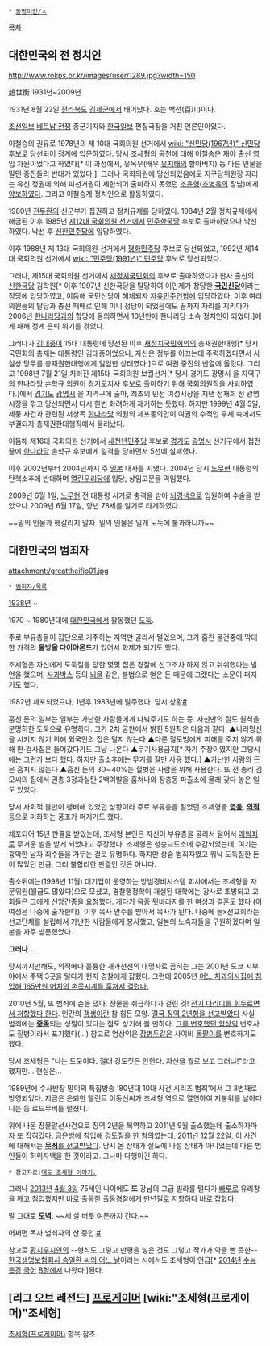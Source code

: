  * [[동명이인/ㅈ]]

[[목차]]
== 대한민국의 전 정치인 ==
http://www.rokps.or.kr/images/user/1289.jpg?width=150

趙世衡 
1931년~2009년

1931년 8월 22일 [[전라북도]] [[김제시|김제군]]에서 태어났다. 호는 백천(百川)이다.

[[조선일보]] [[베트남 전쟁]] 종군기자와 [[한국일보]] 편집국장을 거친 언론인이었다. 

이철승의 권유로 1978년의 제 10대 국회의원 선거에서 [[wiki: "신민당(1967년)" 신민당]] 후보로 당선되어 정계에 입문하였다. 당시 조세형의 공천에 대해 이철승은 재야 출신 영입 차원이었다고 하였다[* 이 과정에서, 유옥우(배우 [[유지태]]의 할아버지) 등 다른 인물을 밀던 중진들의 반대가 있었다.]. 그러나 국회의원에 당선되었음에도 지구당위원장 자리는 유신 정권에 의해 피선거권이 제한되어 출마하지 못했던 [[조윤형]]([[조병옥]]의 장남)에게 [[스킨푸드|양보하였다]]. 그리고 이철승계 정치인으로 활동하였다.

1980년 [[전두환]]의 신군부가 집권하고 정치규제를 당하였다. 1984년 2월 정치규제에서 해금된 이후 1985년 [[제12대 국회의원 선거]]에서 [[민주한국당]] 후보로 출마하였으나 낙선하였다. 낙선 후 [[신한민주당]]에 입당하였다.

이후 1988년 제 13대 국회의원 선거에서 [[평화민주당]] 후보로  당선되었고, 1992년 제14대 국회의원 선거에서 [[wiki: "민주당(1991년)" 민주당]] 후보로 당선되었다. 

그러나, 제15대 국회의원 선거에서 [[새정치국민회의]] 후보로 출마하였다가 판사 출신의 [[신한국당]] 김학원[* 이후 1997년 신한국당을 탈당하여 이인제가 창당한 '''[[국민신당(대한민국)|국민신당]]'''이라는 정당에 입당하였고, 이듬해 국민신당이 해체되자 [[자유민주연합]]에 입당하였다. 이후 여러 의원들의 탈당과 총선 패배로 인해 미니 정당이 되었음에도 끝까지 자리를 지키다가 2006년 [[한나라당]]과의 합당에 동의하면서 10년만에 한나라당 소속 정치인이 되었다.]에게 패해 정계 은퇴 위기를 겪었다.

그러다가 [[김대중]]이 15대 대통령에 당선된 이후 [[새정치국민회의]]의 총재권한대행[* 당시 국민회의 총재는 대통령인 김대중이었으나, 자신은 정부를 이끄는데 주력하겠다면서 사실상 당무를 총재권한대행에게 일임한 상태였다.]으로 여권 중진의 반열에 올랐다. 그리고 1998년 7월 21일 치러진 제15대 국회의원 보궐선거[* 당시 경기도 광명시 을 지역구의 [[한나라당]] 손학규 의원이 경기도지사 후보로 출마하기 위해 국회의원직을 사퇴하였다.]에서 [[경기도]] [[광명시]] 을 지역구에 출마, 최초의 민선 여성시장을 지낸 전재희 전 광명시장을 꺾고 당선되면서 다시 한번 화려하게 재기하는 듯했다. 하지만 1999년 4월 5일, 세풍 사건과 관련된 서상목 [[한나라당]] 의원의 체포동의안이 여권의 수적인 우세 속에서도 부결되자 총재권한대행직에서 물러났다.

이듬해 제16대 국회의원 선거에서 [[새천년민주당]] 후보로 [[경기도]] [[광명시]] 선거구에서 접전 끝에 [[한나라당]] 손학규 후보에게 일격을 당하면서 5선에 실패했다.

이후 2002년부터 2004년까지 주 [[일본]] 대사를 지냈다. 2004년 당시 [[노무현]] 대통령의 탄핵소추에 반대하며 [[열린우리당]]에 입당, 상임고문을 역임했다.

2009년 6월 1일, [[노무현]] 전 대통령 서거로 충격을 받아 [[뇌경색]]으로 입원하여 수술을 받았으나 2009년 6월 17일, 향년 78세를 일기로 타계하였다.

~~밑의 인물과 헷갈리지 말자. 밑의 인물은 일개 도둑에 불과하니까~~

== 대한민국의 범죄자 ==
attachment:/greattheifjo01.jpg

 * [[범죄자/목록]]

[[1938년]] ~ 

1970 ~ 1980년대에 [[대한민국]]에서 활동했던 [[도둑]]. 

주로 부유층들이 집단으로 거주하는 지역만 골라서 털었으며, 그가 훔친 물건중에 막대한 가격의 '''물방울 다이아몬드'''가 있어서 화제가 되기도 했다.

조세형은 자신에게 도둑질을 당한 몇몇 집은 경찰에 신고조차 하지 않고 쉬쉬했다는 발언을 했으며, [[사과박스]] 등의 [[뇌물]] 같은, 불법으로 얻은 돈 때문에 그랬다는 소문이 퍼지기도 했다.

1982년 체포되었으나, 1년후 1983년에 탈주했다. 당시 상황[http://news.khan.co.kr/kh_news/khan_art_view.html?artid=201004181729235&code=100100 #]

훔친 돈의 일부는 일부는 가난한 사람들에게 나눠주기도 하는 등. 자신만의 절도 원칙을 분명히한 도둑으로 유명하다. 그가 2차 공판에서 밝힌 5원칙은 다음과 같다. ▲나라망신을 시키지 않기 위해 외국인의 집은 털지 않는다 ▲다른 절도범에게 피해를 주지 않기 위해 판·검사집은 들어갔다가도 그냥 나온다 ▲무기사용금지[* 자기 주장이였지만 그당시에는 그런가 보다 했다. 하지만 출소후에는 무기를 잘만 사용 했다.] ▲가난한 사람의 돈은 훔치지 않는다 ▲훔친 돈의 30∼40%는 헐벗은 사람을 위해 사용한다. 또 전 총리 김모씨의 집에서 권총 3정과실탄 2백여발을 훔쳐나와 장충동 파출소에 몰래 갖다 놓은 일도 있었다.

당시 사회적 불만이 팽배해 있었던 상황이라 주로 부유층을 털었던 조세형을 '''[[영웅]]''', '''[[의적]]''' 등으로 미화하는 풍조가 퍼지기도 했다.

체포되어 15년 판결을 받았는데, 조세형 본인은 자신이 부유층을 골라서 털어서 [[괘씸죄]]로 무거운 벌을 받게 되었다고 주장했다. 조세형은 청송교도소에 수감되었는데, 여기는 흉악한 남자 죄수들을 가두는 걸로 유명하다. 하지만 상습 범죄자였고 워낙 도둑질한 돈이 많았던 만큼, 그리 불합리한 판결인 것은 아니다.

출소뒤에는(1998년 11월) 대기업이 운영하는 방범경비시스템 회사에서는 조세형을 자문위원(월급도 많았다)으로 모셨고, 경찰행정학이 개설된 대학에는 강사로 초빙되고 교회들은 그에게 신앙간증을 요청했다. 게다가 옥중 뒷바라지를 한 여성과 결혼도 했다 (이 여성은 나중에 출가한다). 이후 목사 안수를 받아서 목사가 된다. 나중에 늘x선교회라는 선교단체를 설립해서 가난한 사람들에게 봉사했고, 일본의 노숙자들을 구원하겠다며 일본을 자주 방문했었다. 

'''그러나...'''

당시까지만해도, 의적에다 훌륭한 개과천선의 대명사로 꼽히는 그는 2001년 도쿄 시부야에서 주택 3곳을 털다가 현지 경찰에게 잡혔다. 그런데 2005년 [http://biz.heraldm.com/common/Detail.jsp?newsMLId=20100325000472 어느 치과의사집에 침입해 165만원 어치의 손목시계를 훔쳐서 걸렸다. ]

2010년 5월, 또 범죄에 손을 댔다. 장물을 취급하다가 걸린 것! [http://photo.chosun.com/site/data/html_dir/2010/05/12/2010051201252.html?Dep0=chosunnews&Dep1=todaychosun&Dep2=photo02 전기 다리미를 휘두르면서 저항했다 한다]. 인간의 [[갱생]]이란 참 힘든 모양. [http://www.lawissue.co.kr/news/articleView.html?idxno=9529 결국 징역 2년형을 선고받았다]
사실 범죄에는 '''[[중독]]'''되는 성질이 있다는 점도 상기해 볼 만하다. [http://media.daum.net/culture/religion/view.html?cateid=100028&newsid=20080306174109081&p=kukminilbo 그를 변호했던 엄상익] 변호사도 질병이라서 포기했다(...) 참고로 엄상익은 [[장병두]]같은 사이비 [[돌팔이]]를 변호하기도 했다.

당시 조세형은 "나는 도둑이다. 절대 강도짓은 안한다. 자신을 뭘로 보고 그러냐!"라고 했지만... 현실은...

1989년에 수사반장 말미의 특집방송 '80년대 10대 사건 시리즈 범죄'에서 그 3번째로 방영되었다. 지금은 은퇴한 탤런트 이동신씨가 조세형 역으로 열연하여 지붕위를 날아다니는 등 로드무비를 펼쳤다.

위에 나온 장물알선사건으로 징역 2년을 복역하고 2011년 9월 출소했는데 출소하자마자 또 잡혀갔다. 금은방에 침입해 강도질을 한 혐의였는데, [[2011년]] [[12월 22일]], 이 사건에 대해서는  [http://media.daum.net/society/others/view.html?cateid=1067&newsid=20111222221808530&p=moneytoday '''무죄'''를 선고받았다]. 당시 몸 상태가 절도에 나설 상태가 아니었는데 다른 범인들이 허위자백을 한 것이라고. 그나마 다행이긴 하다. 

 * 참고자료:[http://www.donga.com/fbin/news_plus?d=news130&f=np130ff040.html 대도 조세형 이야기.]

그러나 [[2013년]] [[4월 3일]] 75세인 나이에도 '''또''' 강남의 고급 빌라를 털다가 [[빠루]]로 유리창을 깨고 침입했지만 바로 출동한 출동경찰에게 [[만년필]]로 저항하다 바로 [http://news.naver.com/main/read.nhn?mode=LPOD&mid=sec&oid=001&aid=0006184973&isYeonhapFlash=Y 잡혔다]. 

말 그대로 '''[[도벽]]'''. ~~세 살 버릇 여든까지 간다.~~

어쩌면 목사 범죄자의 산 증인.[http://www.newsnjoy.or.kr/news/articleView.html?idxno=196826 #]

참고로 [[황지우]]시인의 --형식도 그렇고 만평을 넣은 것도 그렇고 작가가 약을 빤 듯한-- [http://blog.naver.com/semsdays/197381615 한국생명보험회사 송일환 씨의 어느 날]이라는 시에서도 조세형이 언급[* [[2014년]] [[수능특강]] [[대학수학능력시험/국어|국어]] [[B형#s-2|B형]]에서 나왔다!]된다.


== [리그 오브 레전드] [[프로게이머]] [wiki:"조세형(프로게이머)"조세형] ==
[[조세형(프로게이머)]] 항목 참조.

